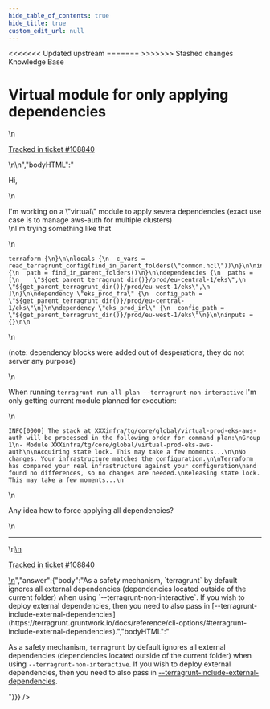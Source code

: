 ```yaml
---
hide_table_of_contents: true
hide_title: true
custom_edit_url: null
---
```



<head>
<<<<<<< Updated upstream
  <link rel="canonical" href="https://github.com/tnn-gruntwork-io/knowledge-base/discussions/486" />
=======
  <link rel="canonical" href="https://github.com/tnn-gruntwork-io/knowledge-base/discussions/486" />
>>>>>>> Stashed changes
</head>

<CenterLayout>
<span className="searchCategory">Knowledge Base</span>
<h1>Virtual module for only applying dependencies</h1>
<GitHub discussion={{"id":"D_kwDOF8slf84AP7ns","number":486,"author":{"login":"zen"},"title":"Virtual module for only applying dependencies","body":"\nHi,\r\n\r\nI'm working on a \"virtual\" module to apply severa dependencies (exact use case is to manage aws-auth for multiple clusters)\r\nI'm trying something like that\r\n\r\n```\r\nterraform {\r\n}\r\n\r\nlocals {\r\n  c_vars = read_terragrunt_config(find_in_parent_folders(\"common.hcl\"))\r\n}\r\n\r\ninclude {\r\n  path = find_in_parent_folders()\r\n}\r\n\r\ndependencies {\r\n  paths = [\r\n    \"${get_parent_terragrunt_dir()}/prod/eu-central-1/eks\",\r\n    \"${get_parent_terragrunt_dir()}/prod/eu-west-1/eks\",\r\n  ]\r\n}\r\n\r\ndependency \"eks_prod_fra\" {\r\n  config_path = \"${get_parent_terragrunt_dir()}/prod/eu-central-1/eks\"\r\n}\r\n\r\ndependency \"eks_prod_irl\" {\r\n  config_path = \"${get_parent_terragrunt_dir()}/prod/eu-west-1/eks\"\r\n}\r\n\r\ninputs = {}\r\n\r\n```\r\n\r\n(note: dependency blocks were added out of desperations, they do not server any purpose)\r\n\r\nWhen running `terragrunt run-all plan --terragrunt-non-interactive` I'm only getting current module planned for execution:\r\n\r\n```\r\nINFO[0000] The stack at XXXinfra/tg/core/global/virtual-prod-eks-aws-auth will be processed in the following order for command plan:\r\nGroup 1\r\n- Module XXXinfra/tg/core/global/virtual-prod-eks-aws-auth\r\n\r\nAcquiring state lock. This may take a few moments...\r\n\r\nNo changes. Your infrastructure matches the configuration.\r\n\r\nTerraform has compared your real infrastructure against your configuration\r\nand found no differences, so no changes are needed.\r\nReleasing state lock. This may take a few moments...\r\n```\r\n\r\nAny idea how to force applying all dependencies?\n\n---\n\n<ins datetime=\"2022-06-27T14:43:46Z\">\n  <p><a href=\"https://support.gruntwork.io/hc/requests/108840\">Tracked in ticket #108840</a></p>\n</ins>\n","bodyHTML":"<p dir=\"auto\">Hi,</p>\n<p dir=\"auto\">I'm working on a \"virtual\" module to apply severa dependencies (exact use case is to manage aws-auth for multiple clusters)<br>\nI'm trying something like that</p>\n<div class=\"snippet-clipboard-content notranslate position-relative overflow-auto\" data-snippet-clipboard-copy-content=\"terraform {\n}\n\nlocals {\n  c_vars = read_terragrunt_config(find_in_parent_folders(&quot;common.hcl&quot;))\n}\n\ninclude {\n  path = find_in_parent_folders()\n}\n\ndependencies {\n  paths = [\n    &quot;${get_parent_terragrunt_dir()}/prod/eu-central-1/eks&quot;,\n    &quot;${get_parent_terragrunt_dir()}/prod/eu-west-1/eks&quot;,\n  ]\n}\n\ndependency &quot;eks_prod_fra&quot; {\n  config_path = &quot;${get_parent_terragrunt_dir()}/prod/eu-central-1/eks&quot;\n}\n\ndependency &quot;eks_prod_irl&quot; {\n  config_path = &quot;${get_parent_terragrunt_dir()}/prod/eu-west-1/eks&quot;\n}\n\ninputs = {}\n\"><pre class=\"notranslate\"><code class=\"notranslate\">terraform {\n}\n\nlocals {\n  c_vars = read_terragrunt_config(find_in_parent_folders(\"common.hcl\"))\n}\n\ninclude {\n  path = find_in_parent_folders()\n}\n\ndependencies {\n  paths = [\n    \"${get_parent_terragrunt_dir()}/prod/eu-central-1/eks\",\n    \"${get_parent_terragrunt_dir()}/prod/eu-west-1/eks\",\n  ]\n}\n\ndependency \"eks_prod_fra\" {\n  config_path = \"${get_parent_terragrunt_dir()}/prod/eu-central-1/eks\"\n}\n\ndependency \"eks_prod_irl\" {\n  config_path = \"${get_parent_terragrunt_dir()}/prod/eu-west-1/eks\"\n}\n\ninputs = {}\n\n</code></pre></div>\n<p dir=\"auto\">(note: dependency blocks were added out of desperations, they do not server any purpose)</p>\n<p dir=\"auto\">When running <code class=\"notranslate\">terragrunt run-all plan --terragrunt-non-interactive</code> I'm only getting current module planned for execution:</p>\n<div class=\"snippet-clipboard-content notranslate position-relative overflow-auto\" data-snippet-clipboard-copy-content=\"INFO[0000] The stack at XXXinfra/tg/core/global/virtual-prod-eks-aws-auth will be processed in the following order for command plan:\nGroup 1\n- Module XXXinfra/tg/core/global/virtual-prod-eks-aws-auth\n\nAcquiring state lock. This may take a few moments...\n\nNo changes. Your infrastructure matches the configuration.\n\nTerraform has compared your real infrastructure against your configuration\nand found no differences, so no changes are needed.\nReleasing state lock. This may take a few moments...\"><pre class=\"notranslate\"><code class=\"notranslate\">INFO[0000] The stack at XXXinfra/tg/core/global/virtual-prod-eks-aws-auth will be processed in the following order for command plan:\nGroup 1\n- Module XXXinfra/tg/core/global/virtual-prod-eks-aws-auth\n\nAcquiring state lock. This may take a few moments...\n\nNo changes. Your infrastructure matches the configuration.\n\nTerraform has compared your real infrastructure against your configuration\nand found no differences, so no changes are needed.\nReleasing state lock. This may take a few moments...\n</code></pre></div>\n<p dir=\"auto\">Any idea how to force applying all dependencies?</p>\n<hr>\n<ins datetime=\"2022-06-27T14:43:46Z\">\n  <p dir=\"auto\"><a href=\"https://support.gruntwork.io/hc/requests/108840\" rel=\"nofollow\">Tracked in ticket #108840</a></p>\n</ins>","answer":{"body":"As a safety mechanism, `terragrunt` by default ignores all external dependencies (dependencies located outside of the current folder) when using `--terragrunt-non-interactive`. If you wish to deploy external dependencies, then you need to also pass in [--terragrunt-include-external-dependencies](https://terragrunt.gruntwork.io/docs/reference/cli-options/#terragrunt-include-external-dependencies).","bodyHTML":"<p dir=\"auto\">As a safety mechanism, <code class=\"notranslate\">terragrunt</code> by default ignores all external dependencies (dependencies located outside of the current folder) when using <code class=\"notranslate\">--terragrunt-non-interactive</code>. If you wish to deploy external dependencies, then you need to also pass in <a href=\"https://terragrunt.gruntwork.io/docs/reference/cli-options/#terragrunt-include-external-dependencies\" rel=\"nofollow\">--terragrunt-include-external-dependencies</a>.</p>"}}} />

</CenterLayout>
  

<!-- ##DOCS-SOURCER-START
{
  "sourcePlugin": "github-discussions",
  "hash": "3629108be7742dbc36579642a360a227"
}
##DOCS-SOURCER-END -->
